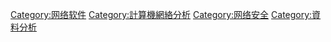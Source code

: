 [[Category:网络软件|Category:网络软件]]
[[Category:計算機網絡分析|Category:計算機網絡分析]]
[[Category:网络安全|Category:网络安全]]
[[Category:資料分析|Category:資料分析]]